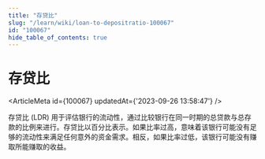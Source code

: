 ```yaml
---
title: "存贷比"
slug: "/learn/wiki/loan-to-depositratio-100067"
id: "100067"
hide_table_of_contents: true
---
```



# 存贷比

<ArticleMeta id={100067} updatedAt={'2023-09-26 13:58:47'} />
<div className='border-solid border-b border-t-0 my-4 border-[var(--ifm-color-gray-300)]' />

存贷比 (LDR) 用于评估银行的流动性，通过比较银行在同一时期的总贷款与总存款的比例来进行。存贷比以百分比表示。如果比率过高，意味着该银行可能没有足够的流动性来满足任何意外的资金需求。相反，如果比率过低，该银行可能没有赚取所能赚取的收益。
